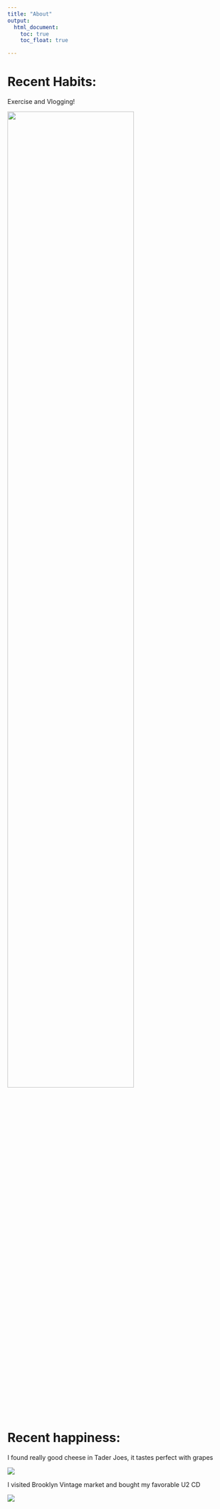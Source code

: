 ```yaml
---
title: "About"
output: 
  html_document:
    toc: true
    toc_float: true

---
```


# Recent Habits:

Exercise and Vlogging!

<img src="images/IMG_0894.JPG" style="width:75%">

# Recent happiness:

I found really good cheese in Tader Joes, it tastes perfect with grapes

<img src="images/IMG_0877.JPG">

I visited Brooklyn Vintage market and bought my favorable U2 CD

<img src="images/IMG_0880.JPG">

